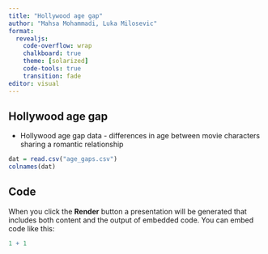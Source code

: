 ```yaml
---
title: "Hollywood age gap"
author: "Mahsa Mohammadi, Luka Milosevic"
format: 
  revealjs:
    code-overflow: wrap
    chalkboard: true
    theme: [solarized]
    code-tools: true
    transition: fade
editor: visual
---
```


## Hollywood age gap

-   Hollywood age gap data - differences in age between movie characters sharing a romantic relationship

```r
dat = read.csv("age_gaps.csv")
colnames(dat)
```

## Code

When you click the **Render** button a presentation will be generated that includes both content and the output of embedded code. You can embed code like this:

```r
1 + 1
```
